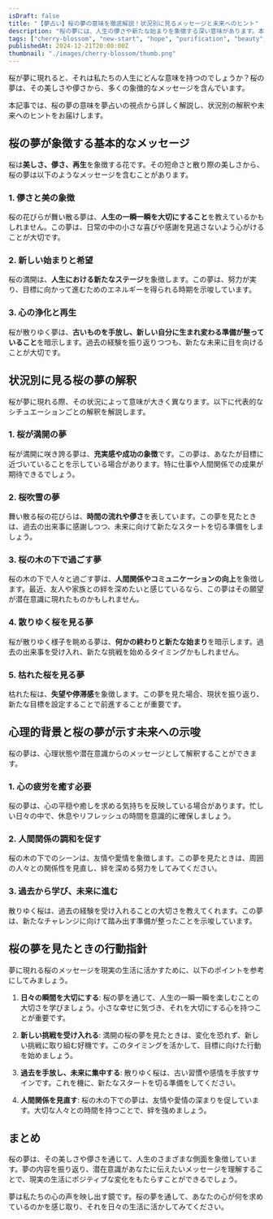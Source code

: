 ```yaml
---
isDraft: false
title: "【夢占い】桜の夢の意味を徹底解説！状況別に見るメッセージと未来へのヒント"
description: "桜の夢には、人生の儚さや新たな始まりを象徴する深い意味があります。本記事では、夢占いの視点から桜の夢を状況別に解説し、未来へのヒントをお届けします。"
tags: ["cherry-blossom", "new-start", "hope", "purification", "beauty", "relationships", "healing", "change"]
publishedAt: 2024-12-21T20:00:00Z
thumbnail: "./images/cherry-blossom/thumb.png"
---
```


桜が夢に現れると、それは私たちの人生にどんな意味を持つのでしょうか？桜の夢は、その美しさや儚さから、多くの象徴的なメッセージを含んでいます。

本記事では、桜の夢の意味を夢占いの視点から詳しく解説し、状況別の解釈や未来へのヒントをお届けします。

<TableOfContents />

<AdUnit />

## 桜の夢が象徴する基本的なメッセージ

桜は<strong>美しさ、儚さ、再生</strong>を象徴する花です。その短命さと散り際の美しさから、桜の夢は以下のようなメッセージを含むことがあります。

### 1. 儚さと美の象徴

桜の花びらが舞い散る夢は、<strong>人生の一瞬一瞬を大切にすること</strong>を教えているかもしれません。この夢は、日常の中の小さな喜びや感謝を見逃さないよう心がけることが大切です。

### 2. 新しい始まりと希望

桜の満開は、**人生における新たなステージ**を象徴します。この夢は、努力が実り、目標に向かって進むためのエネルギーを得られる時期を示唆しています。

### 3. 心の浄化と再生

桜が散りゆく夢は、**古いものを手放し、新しい自分に生まれ変わる準備が整っていること**を暗示します。過去の経験を振り返りつつも、新たな未来に目を向けることが大切です。

<AdUnit />

## 状況別に見る桜の夢の解釈

桜が夢に現れる際、その状況によって意味が大きく異なります。以下に代表的なシチュエーションごとの解釈を解説します。

### 1. 桜が満開の夢

桜が満開に咲き誇る夢は、<strong>充実感や成功の象徴</strong>です。この夢は、あなたが目標に近づいていることを示している場合があります。特に仕事や人間関係での成果が期待できるでしょう。

### 2. 桜吹雪の夢

舞い散る桜の花びらは、<strong>時間の流れや儚さ</strong>を表しています。この夢を見たときは、過去の出来事に感謝しつつ、未来に向けて新たなスタートを切る準備をしましょう。

### 3. 桜の木の下で過ごす夢

桜の木の下で人々と過ごす夢は、<strong>人間関係やコミュニケーションの向上</strong>を象徴します。最近、友人や家族との絆を深めたいと感じているなら、この夢はその願望が潜在意識に現れたものかもしれません。

### 4. 散りゆく桜を見る夢

桜が散りゆく様子を眺める夢は、<strong>何かの終わりと新たな始まり</strong>を暗示します。過去の出来事を受け入れ、新たな挑戦を始めるタイミングかもしれません。

### 5. 枯れた桜を見る夢

枯れた桜は、<strong>失望や停滞感</strong>を象徴します。この夢を見た場合、現状を振り返り、新たな目標を設定することで前進することが重要です。

<AdUnit />

## 心理的背景と桜の夢が示す未来への示唆

桜の夢は、心理状態や潜在意識からのメッセージとして解釈することができます。

### 1. 心の疲労を癒す必要

桜の夢は、心の平穏や癒しを求める気持ちを反映している場合があります。忙しい日々の中で、休息やリフレッシュの時間を意識的に確保しましょう。

### 2. 人間関係の調和を促す

桜の木の下でのシーンは、友情や愛情を象徴します。この夢を見たときは、周囲の人々との関係性を見直し、絆を深める努力をしてみてください。

### 3. 過去から学び、未来に進む

散りゆく桜は、過去の経験を受け入れることの大切さを教えてくれます。この夢は、新たなチャレンジに向けて踏み出す準備が整ったことを示唆しています。

<AdUnit />

## 桜の夢を見たときの行動指針

夢に現れる桜のメッセージを現実の生活に活かすために、以下のポイントを参考にしてみましょう。

1. <strong>日々の瞬間を大切にする</strong>:
   桜の夢を通じて、人生の一瞬一瞬を楽しむことの大切さを学びましょう。小さな幸せに気づき、それを大切にする心を持つことが重要です。

2. <strong>新しい挑戦を受け入れる</strong>:
   満開の桜の夢を見たときは、変化を恐れず、新しい挑戦に取り組む好機です。このタイミングを活かして、目標に向けた行動を始めましょう。

3. <strong>過去を手放し、未来に集中する</strong>:
   散りゆく桜は、古い習慣や感情を手放すサインです。これを機に、新たなスタートを切る準備をしてください。

4. <strong>人間関係を見直す</strong>:
   桜の木の下での夢は、友情や愛情の深まりを促しています。大切な人々との時間を持つことで、絆を強めましょう。

<AdUnit />

## まとめ

桜の夢は、その美しさや儚さを通じて、人生のさまざまな側面を象徴しています。夢の内容を振り返り、潜在意識があなたに伝えたいメッセージを理解することで、現実の生活にポジティブな変化をもたらすことができるでしょう。

夢は私たちの心の声を映し出す鏡です。桜の夢を通して、あなたの心が何を求めているのかを感じ取り、それを日々の生活に活かしてみてください。

